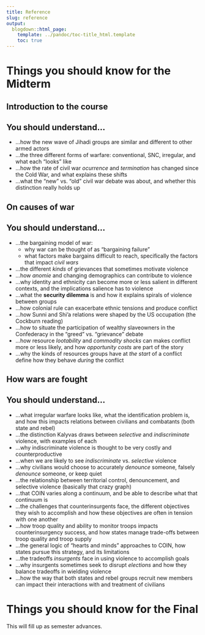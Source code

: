 ```yaml
---
title: Reference
slug: reference
output:
  blogdown::html_page:
    template: ../pandoc/toc-title_html.template
    toc: true
---
```




# Things you should know for the Midterm



## Introduction to the course
## You should understand...


- ...how the new wave of Jihadi groups are similar and different to other armed actors
- ...the three different forms of warfare: conventional, SNC, irregular, and what each "looks" like
- ...how the rate of civil war *ocurrence* and *termination* has changed since the Cold War, and what explains these shifts
- ...what the "new" vs. "old" civil war debate was about, and whether this distinction really holds up

## On causes of war
## You should understand...

- ...the bargaining model of war:
    - why war can be thought of as "bargaining failure"
    - what factors make bargains difficult to reach, specifically the factors that impact *civil wars*
- ...the different *kinds* of grievances that sometimes motivate violence
- ...how *anomie* and changing demographics can contribute to violence
- ...why identity and ethnicity can become more or less salient in different contexts, and the implications salience has to violence
- ...what the **security dilemma** is and how it explains spirals of violence between groups
- ...how colonial rule can exacerbate ethnic tensions and produce conflict
- ...how Sunni and Shi'a relations were shaped by the US occupation (the Cockburn reading)
- ...how to situate the participation of wealthy slaveowners in the Confederacy in the "greed" vs. "grievance" debate
- ...how resource *lootability* and *commodity shocks* can makes conflict more or less likely, and how *opportunity costs* are part of the story
- ...why the kinds of resources groups have at *the start* of a conflict define how they behave *during* the conflict


## How wars are fought
## You should understand...


- ...what irregular warfare looks like, what the identification problem is, and how this impacts relations between civilians and combatants (both state and rebel)
- ...the distinction Kalyvas draws between *selective* and *indiscriminate* violence, with examples of each
- ...why indiscriminate violence is thought to be very costly and counterproductive
- ...when we are likely to see *indiscriminate* vs. *selective* violence
- ...why civilians would choose to accurately *denounce* someone, falsely *denounce* someone, or keep quiet
- ...the relationship between territorial control, denouncement, and selective violence (basically that crazy graph)
- ...that COIN varies along a continuum, and be able to describe what that continuum is
- ...the challenges that counterinsurgents face, the different objectives they wish to accomplish and how these objectives are often in tension with one another
- ...how troop quality and ability to monitor troops impacts counterinsurgency success, and how states manage trade-offs between troop quality and troop supply
- ...the general logic of "hearts and minds" approaches to COIN, how states pursue this strategy, and its limitations
- ...the tradeoffs *insurgents* face in using violence to accomplish goals
- ...why insurgents sometimes seek to disrupt *elections* and how they balance tradeoffs in wielding violence
- ...how the way that both states and rebel groups recruit new members can impact their interactions with and treatment of civilians


# Things you should know for the Final

This will fill up as semester advances.